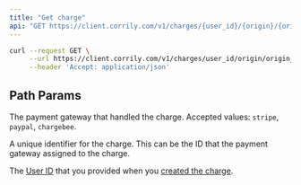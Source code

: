 ```yaml
---
title: "Get charge"
api: "GET https://client.corrily.com/v1/charges/{user_id}/{origin}/{origin_id}"
---
```


<RequestExample>

```bash Bash
curl --request GET \
     --url https://client.corrily.com/v1/charges/user_id/origin/origin_id \
     --header 'Accept: application/json'
```

</RequestExample>

## Path Params

<ParamField path="origin" type="string" required>

The payment gateway that handled the charge. Accepted values: `stripe`,
`paypal`, `chargebee`.

</ParamField>

<ParamField path="origin_id" type="string" required>

A unique identifier for the charge. This can be the ID that the payment
gateway assigned to the charge.

</ParamField>

<ParamField path="user_id" type="string" required>

The [User ID](../users/user-id) that you provided when you
[created the charge](./create-charge).

</ParamField>
